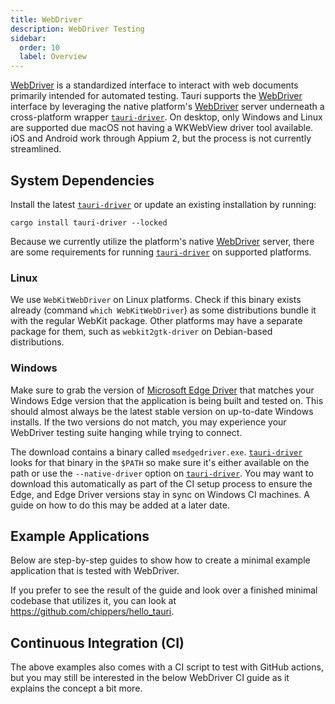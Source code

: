 ```yaml
---
title: WebDriver
description: WebDriver Testing
sidebar:
  order: 10
  label: Overview
---
```


[WebDriver] is a standardized interface to interact with web documents primarily intended for automated testing.
Tauri supports the [WebDriver] interface by leveraging the native platform's [WebDriver] server underneath a
cross-platform wrapper [`tauri-driver`]. On desktop, only Windows and Linux are supported due macOS not having
a WKWebView driver tool available. iOS and Android work through Appium 2, but the process is not currently streamlined.

## System Dependencies

Install the latest [`tauri-driver`] or update an existing installation by running:

```shell
cargo install tauri-driver --locked
```

Because we currently utilize the platform's native [WebDriver] server, there are some requirements for running
[`tauri-driver`] on supported platforms.

### Linux

We use `WebKitWebDriver` on Linux platforms. Check if this binary exists already (command `which WebKitWebDriver`) as
some distributions bundle it with the regular WebKit package. Other platforms may have a separate package for them, such
as `webkit2gtk-driver` on Debian-based distributions.

### Windows

Make sure to grab the version of [Microsoft Edge Driver] that matches your Windows Edge version that the application is
being built and tested on. This should almost always be the latest stable version on up-to-date Windows installs. If the
two versions do not match, you may experience your WebDriver testing suite hanging while trying to connect.

The download contains a binary called `msedgedriver.exe`. [`tauri-driver`] looks for that binary in the `$PATH` so make
sure it's either available on the path or use the `--native-driver` option on [`tauri-driver`]. You may want to download this automatically as part of the CI setup process to ensure the Edge, and Edge Driver versions
stay in sync on Windows CI machines. A guide on how to do this may be added at a later date.

## Example Applications

Below are step-by-step guides to show how to create a minimal example application that
is tested with WebDriver.

If you prefer to see the result of the guide and look over a finished minimal codebase that utilizes it, you
can look at https://github.com/chippers/hello_tauri.


<CardGrid>
  <LinkCard title="Setup" href="/develop/tests/webdriver/example/" />
  <LinkCard
    title="Selenium"
    href="/develop/tests/webdriver/example/selenium/"
  />
  <LinkCard
    title="WebdriverIO"
    href="/develop/tests/webdriver/example/webdriverio/"
  />
</CardGrid>

## Continuous Integration (CI)

The above examples also comes with a CI script to test with GitHub actions, but you may still be interested in the below WebDriver CI guide as it explains the concept a bit more.

<LinkCard
  title="Continuous Integration (CI)"
  href="/develop/tests/webdriver/ci/"
/>

[webdriver]: https://www.w3.org/TR/webdriver/
[`tauri-driver`]: https://crates.io/crates/tauri-driver
[tauri-driver]: https://crates.io/crates/tauri-driver
[microsoft edge driver]: https://developer.microsoft.com/en-us/microsoft-edge/tools/webdriver/
